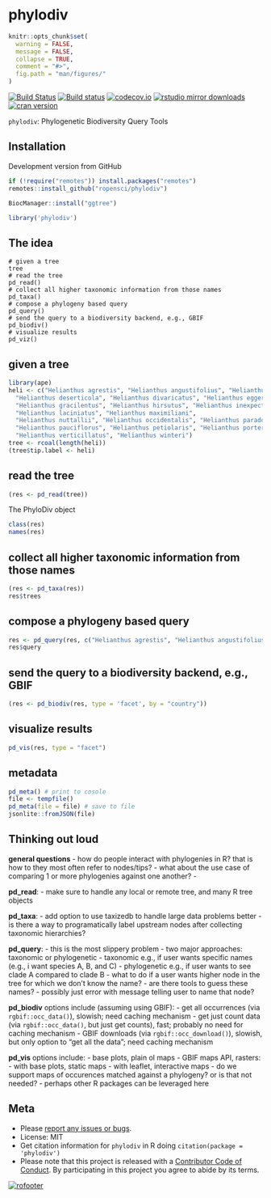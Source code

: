 phylodiv
========

```r
knitr::opts_chunk$set(
  warning = FALSE,
  message = FALSE,
  collapse = TRUE,
  comment = "#>",
  fig.path = "man/figures/"
)
```


[![Build Status](https://travis-ci.com/ropensci/phylodiv.svg?branch=master)](https://travis-ci.com/ropensci/phylodiv)
[![Build status](https://ci.appveyor.com/api/projects/status/6mgc02mkd8j4sq3g/branch/master)](https://ci.appveyor.com/project/sckott/phylodiv-175/branch/master)
[![codecov.io](https://codecov.io/github/ropensci/phylodiv/coverage.svg?branch=master)](https://codecov.io/github/ropensci/phylodiv?branch=master)
[![rstudio mirror downloads](https://cranlogs.r-pkg.org/badges/phylodiv)](https://github.com/metacran/cranlogs.app)
[![cran version](https://www.r-pkg.org/badges/version/phylodiv)](https://cran.r-project.org/package=phylodiv)


`phylodiv`: Phylogenetic Biodiversity Query Tools


## Installation

Development version from GitHub

```r
if (!require("remotes")) install.packages("remotes")
remotes::install_github("ropensci/phylodiv")
```

```r
BiocManager::install("ggtree")
```

```r
library('phylodiv')
```

## The idea

```
# given a tree
tree
# read the tree
pd_read()
# collect all higher taxonomic information from those names
pd_taxa()
# compose a phylogeny based query
pd_query()
# send the query to a biodiversity backend, e.g., GBIF
pd_biodiv()
# visualize results
pd_viz()
```

## given a tree

```r
library(ape)
heli <- c("Helianthus agrestis", "Helianthus angustifolius", "Helianthus annuus", 
  "Helianthus deserticola", "Helianthus divaricatus", "Helianthus eggertii", 
  "Helianthus gracilentus", "Helianthus hirsutus", "Helianthus inexpectatus", 
  "Helianthus laciniatus", "Helianthus maximiliani",
  "Helianthus nuttallii", "Helianthus occidentalis", "Helianthus paradoxus", 
  "Helianthus pauciflorus", "Helianthus petiolaris", "Helianthus porteri", 
  "Helianthus verticillatus", "Helianthus winteri")
tree <- rcoal(length(heli))
(tree$tip.label <- heli)
```

## read the tree

```r
(res <- pd_read(tree))
```

The PhyloDiv object

```r
class(res)
names(res)
```

## collect all higher taxonomic information from those names

```r
(res <- pd_taxa(res))
res$trees
```

## compose a phylogeny based query

```r
res <- pd_query(res, c("Helianthus agrestis", "Helianthus angustifolius", "Helianthus petiolaris"))
res$query
```

## send the query to a biodiversity backend, e.g., GBIF

```r
(res <- pd_biodiv(res, type = 'facet', by = "country"))
```

## visualize results

```r
pd_vis(res, type = "facet")
```

## metadata

```r
pd_meta() # print to cosole
file <- tempfile()
pd_meta(file = file) # save to file
jsonlite::fromJSON(file)
```

## Thinking out loud

**general questions**
- how do people interact with phylogenies in R? that is how to they most often refer to nodes/tips?
- what about the use case of comparing 1 or more phylogenies against one another?
- 

**pd_read**:
- make sure to handle any local or remote tree, and many R tree objects

**pd_taxa**:
- add option to use taxizedb to handle large data problems better
- is there a way to programatically label upstream nodes after collecting taxonomic hierarchies?

**pd_query**:
- this is the most slippery problem
- two major approaches: taxonomic or phylogenetic 
    - taxonomic e.g., if user wants specific names (e.g., i want species A, B, and C)
    - phylogenetic e.g., if user wants to see clade A compared to clade B
- what to do if a user wants higher node in the tree for which we don't know the name?
    - are there tools to guess these names?
    - possibly just error with message telling user to name that node?

**pd_biodiv** options include (assuming using GBIF):
- get all occurrences (via `rgbif::occ_data()`), slowish; need caching mechanism
- get just count data (via `rgbif::occ_data()`, but just get counts), fast; probably no need for caching mechanism
- GBIF downloads (via `rgbif::occ_download()`), slowish, but only option to "get all the data"; need caching mechanism

**pd_vis** options include:
- base plots, plain ol maps
- GBIF maps API, rasters:
    - with base plots, static maps
    - with leaflet, interactive maps
- do we support maps of occurences matched against a phylogeny? or is that not needed?
- perhaps other R packages can be leveraged here

## Meta

* Please [report any issues or bugs](https://github.com/ropensci/phylodiv/issues).
* License: MIT
* Get citation information for `phylodiv` in R doing `citation(package = 'phylodiv')`
* Please note that this project is released with a [Contributor Code of Conduct][coc].
By participating in this project you agree to abide by its terms.

[![rofooter](https://ropensci.org/public_images/github_footer.png)](https://ropensci.org)

[coc]: https://github.com/ropensci/phylodiv/blob/master/CODE_OF_CONDUCT.md
